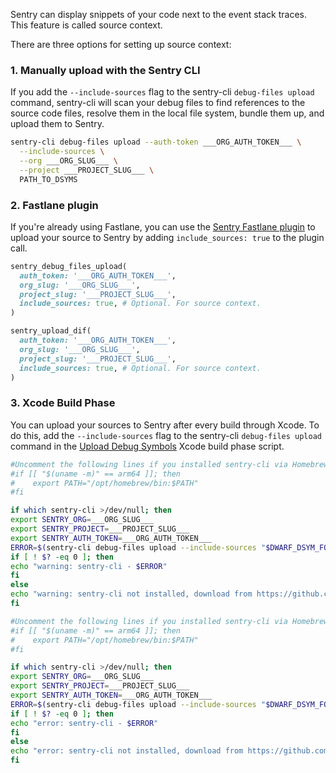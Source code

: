 Sentry can display snippets of your code next to the event stack traces. This feature is called <PlatformLink to="/data-management/debug-files/source-context/">source context</PlatformLink>.

There are three options for setting up source context:

### 1. Manually upload with the Sentry CLI

If you add the `--include-sources` flag to the sentry-cli `debug-files upload` command, sentry-cli will scan your debug files to find references to the source code files, resolve them in the local file system, bundle them up, and upload them to Sentry.

<OrgAuthTokenNote />

```bash
sentry-cli debug-files upload --auth-token ___ORG_AUTH_TOKEN___ \
  --include-sources \
  --org ___ORG_SLUG___ \
  --project ___PROJECT_SLUG___ \
  PATH_TO_DSYMS
```

### 2. Fastlane plugin

If you're already using Fastlane, you can use the [Sentry Fastlane plugin](https://github.com/getsentry/sentry-fastlane-plugin)
to upload your source to Sentry by adding `include_sources: true` to the plugin call.

<OrgAuthTokenNote />

```ruby {tabTitle:Current Fastlane plugin}
sentry_debug_files_upload(
  auth_token: '___ORG_AUTH_TOKEN___',
  org_slug: '___ORG_SLUG___',
  project_slug: '___PROJECT_SLUG___',
  include_sources: true, # Optional. For source context.
)
```

```ruby {tabTitle:Fastlane plugin before 1.20.0}
sentry_upload_dif(
  auth_token: '___ORG_AUTH_TOKEN___',
  org_slug: '___ORG_SLUG___',
  project_slug: '___PROJECT_SLUG___',
  include_sources: true, # Optional. For source context.
)
```

### 3. Xcode Build Phase

You can upload your sources to Sentry after every build through Xcode. To do this, add the `--include-sources` flag to the sentry-cli `debug-files upload` command in the [Upload Debug Symbols](#xcode-build-phase) Xcode build phase script.

<OrgAuthTokenNote />

```bash {tabTitle:Warn on failures - nonblocking}
#Uncomment the following lines if you installed sentry-cli via Homebrew in a Apple Silicon Mac
#if [[ "$(uname -m)" == arm64 ]]; then
#    export PATH="/opt/homebrew/bin:$PATH"
#fi

if which sentry-cli >/dev/null; then
export SENTRY_ORG=___ORG_SLUG___
export SENTRY_PROJECT=___PROJECT_SLUG___
export SENTRY_AUTH_TOKEN=___ORG_AUTH_TOKEN___
ERROR=$(sentry-cli debug-files upload --include-sources "$DWARF_DSYM_FOLDER_PATH" 2>&1 >/dev/null)
if [ ! $? -eq 0 ]; then
echo "warning: sentry-cli - $ERROR"
fi
else
echo "warning: sentry-cli not installed, download from https://github.com/getsentry/sentry-cli/releases"
fi
```

```bash {tabTitle:Error on failures - blocking}
#Uncomment the following lines if you installed sentry-cli via Homebrew in a Apple Silicon Mac
#if [[ "$(uname -m)" == arm64 ]]; then
#    export PATH="/opt/homebrew/bin:$PATH"
#fi

if which sentry-cli >/dev/null; then
export SENTRY_ORG=___ORG_SLUG___
export SENTRY_PROJECT=___PROJECT_SLUG___
export SENTRY_AUTH_TOKEN=___ORG_AUTH_TOKEN___
ERROR=$(sentry-cli debug-files upload --include-sources "$DWARF_DSYM_FOLDER_PATH" --force-foreground 2>&1 >/dev/null)
if [ ! $? -eq 0 ]; then
echo "error: sentry-cli - $ERROR"
fi
else
echo "error: sentry-cli not installed, download from https://github.com/getsentry/sentry-cli/releases"
fi
```
